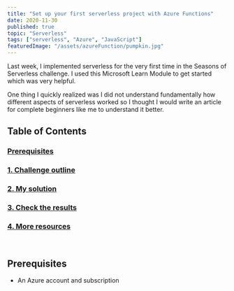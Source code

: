 ```yaml
---
title: "Set up your first serverless project with Azure Functions"
date: 2020-11-30
published: true
topic: "Serverless"
tags: ["serverless", "Azure", "JavaScript"]
featuredImage: "/assets/azureFunction/pumpkin.jpg"
---
```


Last week, I implemented serverless for the very first time in the Seasons of Serverless challenge. I used this Microsoft Learn Module to get started which was very helpful.

One thing I quickly realized was I did not understand fundamentally how different aspects of serverless worked so I thought I would write an article for complete beginners like me to understand it better.

## Table of Contents

### [Prerequisites](#prerequisites)

### [1. Challenge outline](#outline)

### [2. My solution](#solution)

### [3. Check the results](#results)

### [4. More resources](#resources)

<br />

## <a name='prerequisites'>Prerequisites</a>

- An Azure account and subscription
